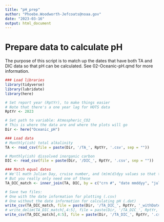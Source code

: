 ```yaml
---
title: "pH_prep"
author: "Phoebe.Woodworth-Jefcoats@noaa.gov"
date: "2023-03-16"
output: html_document
---
```


# Prepare data to calculate pH
The purpose of this script is to match up the dates that have both TA and
DIC data so that pH can be calculated.  See 02-Oceanic-pH.qmd for more information.

```r
### Load libraries
library(tidyverse)
library(lubridate)
library(here)
```

```r
# Set report year (RptYr), to make things easier
# Note that there's a one year lag for HOTS data
RptYr <- 2023

# Set path to variable: Atmospheric_CO2
# This is where the data are and where the plots will go
Dir <- here("Oceanic_pH")
```

```r
### Load data
# Monthly(ish) total alkalinity
TA <- read_csv(file = paste(Dir, '/TA_', RptYr, '.csv', sep = ""))

# Monthly(ish) dissolved inorganic carbon
DIC <- read_csv(file = paste(Dir, '/DIC_', RptYr, '.csv', sep = ""))
```

```r
### Match equal dates
# We'll math Julian Day, cruise number, and (m)m(d)dyy values so that the final file is easier to use
# But you really only need one of these
TA_DIC_match <- inner_join(TA, DIC, by = c("crn #", "date mmddyy", "julian day"))
```

```r
# Save two files:
# One with the date information for plotting (.csv)
# One without the date information for calculating pH (.dat)
write_csv(TA_DIC_match, file = paste(Dir, '/TA_DIC_', RptYr, '_withDate.csv', sep = ""))
# write_delim(TA_DIC_match[,4:5], file = paste(Dir, '/TA_DIC_', RptYr, '.dat', sep = ""), col_names = FALSE) # removing this because it results in an error in Matlab after latest update
write_csv(TA_DIC_match[,4:5], file = paste(Dir, '/TA_DIC_', RptYr, '.csv', sep = ""), col_names = FALSE)
```